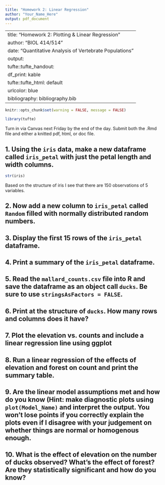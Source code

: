 ```yaml
---
title: "Homework 2: Linear Regression"
author: "Your_Name_Here"
output: pdf_document
---
```


---
title: "Homework 2: Plotting & Linear Regression"
author: "BIOL 414/514"
date: "Quantitative Analysis of Vertebrate Populations"
output:
  tufte::tufte_handout:
    df_print: kable
  tufte::tufte_html: default
urlcolor: blue
bibliography: bibliography.bib
---


```r
knitr::opts_chunk$set(warning = FALSE, message = FALSE) 
```

```r
library(tufte)
```

Turn in via Canvas next Friday by the end of the day. Submit both the .Rmd file and either a knitted pdf, html, or doc file.

## 1. Using the `iris` data, make a new dataframe called `iris_petal` with just the petal length and width columns.

```r
str(iris)
```

Based on the structure of iris I see that there are 150 observations of 5 variables. 

## 2. Now add a new column to `iris_petal` called `Random` filled with normally distributed random numbers.

## 3. Display the first 15 rows of the `iris_petal` dataframe.

## 4. Print a summary of the `iris_petal` dataframe.

## 5. Read the `mallard_counts.csv` file into R and save the dataframe as an object call `ducks`. Be sure to use `stringsAsFactors = FALSE`. 

## 6. Print at the structure of `ducks`. How many rows and columns does it have? 

## 7. Plot the elevation vs. counts and include a linear regression line using ggplot

## 8. Run a linear regression of the effects of elevation and forest on count and print the summary table.

## 9. Are the linear model assumptions met and how do you know (Hint: make diagnostic plots using `plot(Model_Name)` and interpret the output. You won't lose points if you correctly explain the plots even if I disagree with your judgement on whether things are normal or homogenous enough.

## 10. What is the effect of elevation on the number of ducks observed? What's the effect of forest? Are they statistically significant and how do you know?



